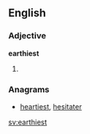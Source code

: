 ==English==

===Adjective===
'''earthiest'''

# {{en-superlative of|earthy}}

===Anagrams===
* [[heartiest#English|heartiest]], [[hesitater#English|hesitater]]

[[sv:earthiest]]